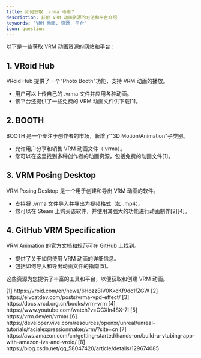 ```yaml
---
title: 如何获取 .vrma 动画？
description: 获取 VRM 动画资源的方法和平台介绍
keywords: 'VRM 动画, 资源, 平台'
icon: question
---
```


以下是一些获取 VRM 动画资源的网站和平台：

## 1. VRoid Hub

VRoid Hub 提供了一个"Photo Booth"功能，支持 VRM 动画的播放。

- 用户可以上传自己的 .vrma 文件并应用各种动画。
- 该平台还提供了一些免费的 VRM 动画文件供下载[1]。

## 2. BOOTH

BOOTH 是一个专注于创作者的市场，新增了"3D Motion/Animation"子类别。


- 允许用户分享和销售 VRM 动画文件（.vrma）。
- 您可以在这里找到多种创作者的动画资源，包括免费的动画文件[1]。

## 3. VRM Posing Desktop

VRM Posing Desktop 是一个用于创建和导出 VRM 动画的软件。

- 支持将 .vrma 文件导入并导出为视频格式（如 .mp4）。
- 您可以在 Steam 上购买该软件，并使用其强大的功能进行动画制作[2][4]。

## 4. GitHub VRM Specification

VRM Animation 的官方文档和规范可在 GitHub 上找到。

- 提供了关于如何使用 VRM 动画的详细信息。
- 包括如何导入和导出动画文件的指南[5]。

这些资源为您提供了丰富的工具和平台，以便获取和创建 VRM 动画。

<Accordion title="参考资料">
  [1] https://vroid.com/en/news/6HozzBIV0KkcKf9dc1fZGW  
  [2] https://elvcatdev.com/posts/vrma-vpd-effect/  
  [3] https://docs.vrcd.org.cn/books/vrm-vrm  
  [4] https://www.youtube.com/watch?v=GCXln4SX-7I  
  [5] https://vrm.dev/en/vrma/  
  [6] https://developer.vive.com/resources/openxr/unreal/unreal-tutorials/facialexpressionmaker/vrm/?site=cn  
  [7] https://aws.amazon.com/cn/getting-started/hands-on/build-a-vtubing-app-with-amazon-ivs-and-vroid/  
  [8] https://blog.csdn.net/qq_58047420/article/details/129674085
</Accordion>
